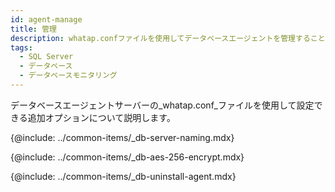 ```yaml
---
id: agent-manage
title: 管理
description: whatap.confファイルを使用してデータベースエージェントを管理することができます。
tags:
  - SQL Server
  - データベース
  - データベースモニタリング
---
```


データベースエージェントサーバーの_whatap.conf_ファイルを使用して設定できる追加オプションについて説明します。

<!-- Postgresql, Oracle 지원 프로세스 모니터링 -->

<!-- {@include: ../common-items/_db-agent-xos-process-monitoring.mdx}-->

<!-- 서버 이름을 임의로 부여해 관리하기 -->

{@include: ../common-items/_db-server-naming.mdx}  

<!-- AES 256 암호화 적용 -->

{@include: ../common-items/_db-aes-256-encrypt.mdx}

<!-- 에이전트 삭제 -->

{@include: ../common-items/_db-uninstall-agent.mdx}  
